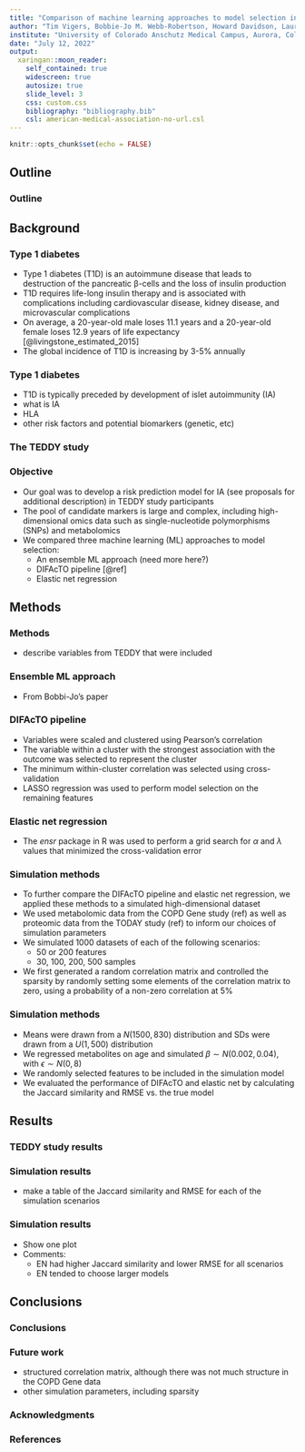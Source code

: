 ```yaml
---
title: "Comparison of machine learning approaches to model selection in identifying biomarkers of islet autoimmunity in type 1 diabetes"
author: "Tim Vigers, Bobbie-Jo M. Webb-Robertson, Howard Davidson, Laura Pyle"
institute: "University of Colorado Anschutz Medical Campus, Aurora, Colorado, USA"
date: "July 12, 2022"
output:
  xaringan::moon_reader:
    self_contained: true
    widescreen: true
    autosize: true
    slide_level: 3
    css: custom.css
    bibliography: "bibliography.bib"
    csl: american-medical-association-no-url.csl
---
```


```r
knitr::opts_chunk$set(echo = FALSE)
```

<style>
div.footnotes {
  position: absolute;
  bottom: 0;
  margin-bottom: 10px;
  width: 80%;
  font-size: 0.6em;
}
</style>

<script src="https://ajax.googleapis.com/ajax/libs/jquery/3.1.1/jquery.min.js"></script>
<script>
$(document).ready(function() {
  $('slide:not(.backdrop):not(.title-slide)').append('<div class=\"footnotes\">');

  $('footnote').each(function(index) {
    var text  = $(this).html();
    var fnNum = (index+1).toString();
    $(this).html(fnNum.sup());

    var footnote   = fnNum + '. ' + text + '<br/>';
    var oldContent = $(this).parents('slide').children('div.footnotes').html();
    var newContent = oldContent + footnote;
    $(this).parents('slide').children('div.footnotes').html(newContent);
  });
});
</script>

<script>
$(document).ready(function() {
  $('slide:not(.backdrop):not(.title-slide)').append('<div class=\"footnotes\">');

  $('footnote_nonum').each(function(index) {
    var text  = $(this).html();
    var fnNum = ("").toString();
    $(this).html(fnNum.sup());

    var footnote   = text + '<br/>';
    var oldContent = $(this).parents('slide').children('div.footnotes').html();
    var newContent = oldContent + footnote;
    $(this).parents('slide').children('div.footnotes').html(newContent);
  });
});
</script>

## Outline

### Outline

## Background

### Type 1 diabetes

- Type 1 diabetes (T1D) is an autoimmune disease that leads to destruction of the pancreatic &#x3B2;-cells and the loss of insulin production
- T1D requires life-long insulin therapy and is associated with complications including cardiovascular disease, kidney disease, and microvascular complications
- On average, a 20-year-old male loses 11.1 years and a 20-year-old female loses 12.9 years of life expectancy [@livingstone_estimated_2015]
- The global incidence of T1D is increasing by 3-5% annually

### Type 1 diabetes

- T1D is typically preceded by development of islet autoimmunity (IA)
- what is IA
- HLA
- other risk factors and potential biomarkers (genetic, etc)

### The TEDDY study

### Objective

- Our goal was to develop a risk prediction model for IA (see proposals for additional description) in TEDDY study participants
- The pool of candidate markers is large and complex, including high-dimensional omics data such as single-nucleotide polymorphisms (SNPs) and metabolomics
- We compared three machine learning (ML) approaches to model selection:
  - An ensemble ML approach (need more here?)
  - DIFAcTO pipeline [@ref]
  - Elastic net regression

## Methods

### Methods

- describe variables from TEDDY that were included

### Ensemble ML approach

- From Bobbi-Jo's paper

### DIFAcTO pipeline

- Variables were scaled and clustered using Pearson's correlation
- The variable within a cluster with the strongest association with the outcome was selected to represent the cluster
- The minimum within-cluster correlation was selected using cross-validation
- LASSO regression was used to perform model selection on the remaining features

### Elastic net regression

- The *ensr* package in R was used to perform a grid search for $\alpha$ and $\lambda$ values that minimized the cross-validation error

### Simulation methods

- To further compare the DIFAcTO pipeline and elastic net regression, we applied these methods to a simulated high-dimensional dataset
- We used metabolomic data from the COPD Gene study (ref) as well as proteomic data from the TODAY study (ref) to inform our choices of simulation parameters
- We simulated 1000 datasets of each of the following scenarios:
    - 50 or 200 features 
    - 30, 100, 200, 500 samples
- We first generated a random correlation matrix and controlled the sparsity by randomly setting some elements of the correlation matrix to zero, using a probability of a non-zero correlation at 5%

### Simulation methods

- Means were drawn from a $N(1500,830)$ distribution and SDs were drawn from a $U(1,500)$ distribution
- We regressed metabolites on age and simulated $\beta \sim N(0.002, 0.04)$, with $\epsilon \sim N(0,8)$
- We randomly selected features to be included in the simulation model
- We evaluated the performance of DIFAcTO and elastic net by calculating the Jaccard similarity and RMSE vs. the true model

## Results

### TEDDY study results

### Simulation results

- make a table of the Jaccard similarity and RMSE for each of the simulation scenarios

### Simulation results

- Show one plot
- Comments:
  - EN had higher Jaccard similarity and lower RMSE for all scenarios
  - EN tended to choose larger models

## Conclusions

### Conclusions

### Future work

- structured correlation matrix, although there was not much structure in the COPD Gene data
- other simulation parameters, including sparsity

### Acknowledgments

### References
